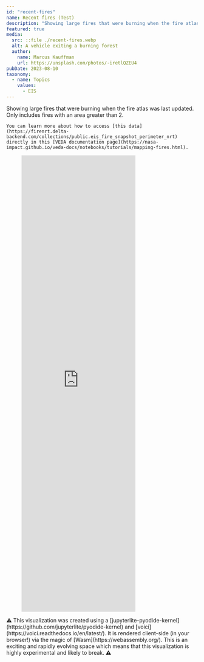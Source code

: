 ```yaml
---
id: "recent-fires"
name: Recent fires (Test)
description: "Showing large fires that were burning when the fire atlas was last updated"
featured: true
media:
  src: ::file ./recent-fires.webp
  alt: A vehicle exiting a burning forest
  author:
    name: Marcus Kauffman
    url: https://unsplash.com/photos/-iretlQZEU4
pubDate: 2023-08-10
taxonomy:
  - name: Topics
    values:
      - EIS
---
```


<Block>
  <Prose>
    Showing large fires that were burning when the fire atlas was last updated.
    Only includes fires with an area greater than 2.

    You can learn more about how to access [this data](https://firenrt.delta-backend.com/collections/public.eis_fire_snapshot_perimeter_nrt) directly in this [VEDA documentation page](https://nasa-impact.github.io/veda-docs/notebooks/tutorials/mapping-fires.html).

  </Prose>
</Block>

<Block type="wide">
  <Figure>
    <Embed
      height="1200"
      src="https://nasa-impact.github.io/veda-interactive-fire/voici/render/embed.html"
    />
  </Figure>
</Block>

<Block>
  <Prose>
    ⚠️ This visualization was created using a [jupyterlite-pyodide-kernel](https://github.com/jupyterlite/pyodide-kernel) and
    [voici](https://voici.readthedocs.io/en/latest/). It is rendered client-side (in your browser!) via the magic of [Wasm](https://webassembly.org/).
    This is an exciting and rapidly evolving space which means that this
    visualization is highly experimental and likely to break. ⚠️
  </Prose>
</Block>
